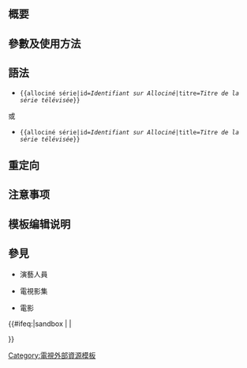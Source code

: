 <includeonly><!-- 在這裡加入模板的保護標識 --></includeonly><noinclude>{{Documentation subpage}}</noinclude>
<!-- 在本行下編輯模板說明 -->
== 概要 ==

== 參數及使用方法 ==

== 語法 ==
*<code><nowiki>{{</nowiki>allociné série|id=''Identifiant sur Allociné''|titre=''Titre de la série télévisée''}}</code>
;或
*<code><nowiki>{{</nowiki>allociné série|id=''Identifiant sur Allociné''|title=''Titre de la série télévisée''}}</code>

== 重定向 ==

== 注意事项 ==

== 模板编辑说明 ==

== 參見 ==
* {{tl|allociné nom}} 演藝人員
* {{tl|allociné série}} 電視影集
* {{tl|allociné titre}} 電影
<includeonly>{{#ifeq:{{SUBPAGENAME}}|sandbox | |
<!-- 本行下加入模板的分類，跨維基連結加入Wikidata（參見[[Wikipedia:Wikidata]]） -->

[[Category:電視外部資源模板]]
}}</includeonly>